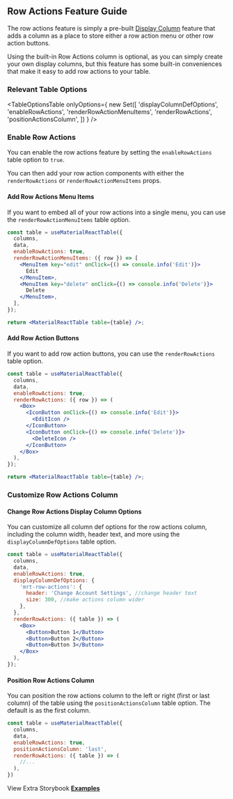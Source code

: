 
<Head>
  <title>{'Row Actions Guide - Material React Table V2 Docs'}</title>
  <meta
    name="description"
    content="How to add row action buttons to each row in Material React Table"
  />
</Head>

## Row Actions Feature Guide

The row actions feature is simply a pre-built [Display Column](/docs/guides/display-columns) feature that adds a column as a place to store either a row action menu or other row action buttons.

Using the built-in Row Actions column is optional, as you can simply create your own display columns, but this feature has some built-in conveniences that make it easy to add row actions to your table.

### Relevant Table Options

<TableOptionsTable
  onlyOptions={
    new Set([
      'displayColumnDefOptions',
      'enableRowActions',
      'renderRowActionMenuItems',
      'renderRowActions',
      'positionActionsColumn',
    ])
  }
/>

### Enable Row Actions

You can enable the row actions feature by setting the `enableRowActions` table option to `true`.

You can then add your row action components with either the `renderRowActions` or `renderRowActionMenuItems` props.

#### Add Row Actions Menu Items

If you want to embed all of your row actions into a single menu, you can use the `renderRowActionMenuItems` table option.

```jsx
const table = useMaterialReactTable({
  columns,
  data,
  enableRowActions: true,
  renderRowActionMenuItems: ({ row }) => [
    <MenuItem key="edit" onClick={() => console.info('Edit')}>
      Edit
    </MenuItem>,
    <MenuItem key="delete" onClick={() => console.info('Delete')}>
      Delete
    </MenuItem>,
  ],
});

return <MaterialReactTable table={table} />;
```

<MenuItemsExample />

#### Add Row Action Buttons

If you want to add row action buttons, you can use the `renderRowActions` table option.

```jsx
const table = useMaterialReactTable({
  columns,
  data,
  enableRowActions: true,
  renderRowActions: ({ row }) => (
    <Box>
      <IconButton onClick={() => console.info('Edit')}>
        <EditIcon />
      </IconButton>
      <IconButton onClick={() => console.info('Delete')}>
        <DeleteIcon />
      </IconButton>
    </Box>
  ),
});

return <MaterialReactTable table={table} />;
```

<ButtonsExample />

### Customize Row Actions Column

#### Change Row Actions Display Column Options

You can customize all column def options for the row actions column, including the column width, header text, and more using the `displayColumnDefOptions` table option.

```jsx
const table = useMaterialReactTable({
  columns,
  data,
  enableRowActions: true,
  displayColumnDefOptions: {
    'mrt-row-actions': {
      header: 'Change Account Settings', //change header text
      size: 300, //make actions column wider
    },
  },
  renderRowActions: ({ table }) => (
    <Box>
      <Button>Button 1</Button>
      <Button>Button 2</Button>
      <Button>Button 3</Button>
    </Box>
  ),
});
```

#### Position Row Actions Column

You can position the row actions column to the left or right (first or last column) of the table using the `positionActionsColumn` table option. The default is as the first column.

```jsx
const table = useMaterialReactTable({
  columns,
  data,
  enableRowActions: true,
  positionActionsColumn: 'last',
  renderRowActions: ({ table }) => (
    //...
  ),
})
```

View Extra Storybook **[Examples](https://www.material-react-table.dev/?path=/story/features-row-actions-examples)**
